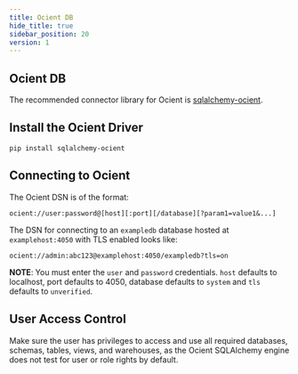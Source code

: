 ```yaml
---
title: Ocient DB
hide_title: true
sidebar_position: 20
version: 1
---
```


## Ocient DB

The recommended connector library for Ocient is [sqlalchemy-ocient](https://pypi.org/project/sqlalchemy-ocient).

## Install the Ocient Driver

```
pip install sqlalchemy-ocient
```

## Connecting to Ocient

The Ocient DSN is of the format:

```shell
ocient://user:password@[host][:port][/database][?param1=value1&...]
```

The DSN for connecting to an `exampledb` database hosted at `examplehost:4050` with TLS enabled looks like:
```shell
ocient://admin:abc123@examplehost:4050/exampledb?tls=on
```

**NOTE**: You must enter the `user` and `password` credentials.  `host` defaults to localhost,
port defaults to 4050, database defaults to `system` and `tls` defaults
to `unverified`.

## User Access Control

Make sure the user has privileges to access and use all required databases, schemas, tables, views, and warehouses, as the Ocient SQLAlchemy engine does not test for user or role rights by default.
